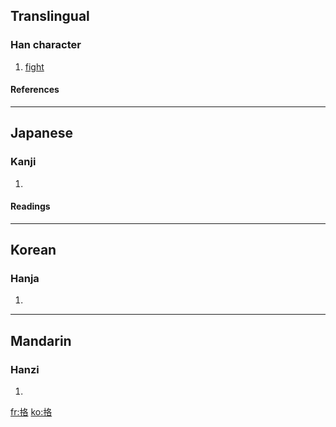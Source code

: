 ==Translingual==
===Han character===
{{Han char|rn=64|rad=手|as=06|sn=9|four=5706<sub>4</sub>|canj=手竹水口 (QHER)}}
# [[fight]]
====References====
{{Han ref|kx=0430.090|dkj=12047|dj=0780.020|hdz=31874.040|uh=630C|ud=25356|bh=CEDD|bd=52957}}
----
==Japanese==
===Kanji===
{{ja-kanji|grade=|rs=手06}}
# {{defn|Japanese}} 
====Readings====
{{ja-readings|on=[[かく]] (kaku)|kun=[[うつ]] (utsu)}}
----
==Korean==
===Hanja===
{{ko-hanja|hangeul=격|eumhun=|rv=gyeok|mr=kyŏk|y=keyk}}
# {{defn|Korean}}
----
==Mandarin==
===Hanzi===
{{cmn-hanzi|pin=[[gé]] (ge2)|wg=ko<sup>2</sup>}}
# {{defn|Mandarin}}

[[fr:挌]]
[[ko:挌]]